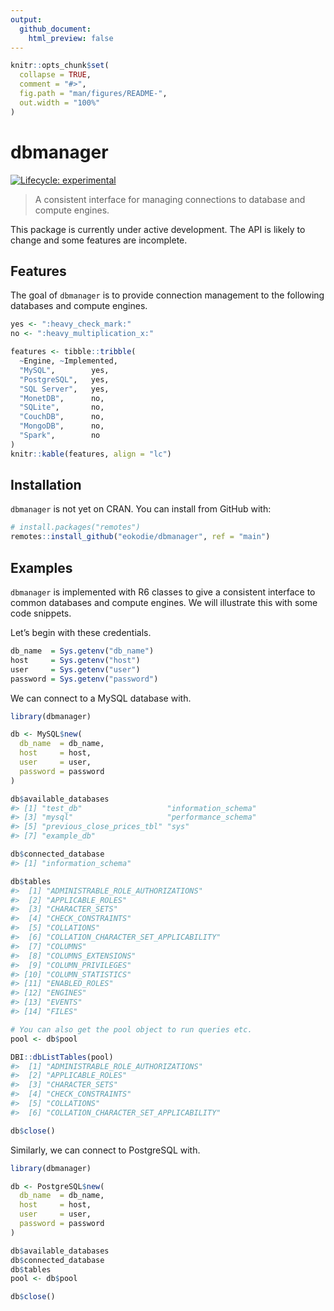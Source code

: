 ```yaml
---
output: 
  github_document:
    html_preview: false
---
```


<!-- README.md is generated from README.Rmd. Please edit that file -->

```r
knitr::opts_chunk$set(
  collapse = TRUE,
  comment = "#>",
  fig.path = "man/figures/README-",
  out.width = "100%"
)
```

# dbmanager

<div align="center">
<!-- hex -->
<!-- <img src="./man/figures/logo.png" height = "200px" /> -->

<!-- badges: start -->
<!-- Experimental -->
[![Lifecycle: experimental](https://img.shields.io/badge/lifecycle-experimental-orange.svg)](https://www.tidyverse.org/lifecycle/#experimental) 
<!-- badges: end -->

<!-- links start -->
<!-- links end -->

</div>


> A consistent interface for managing connections to database and compute engines.

This package is currently under active development. The API is likely to change and some features are incomplete.

## Features

The goal of `dbmanager` is to provide connection management to the following databases and compute engines.

```r
yes <- ":heavy_check_mark:"
no <- ":heavy_multiplication_x:"

features <- tibble::tribble(
  ~Engine, ~Implemented,
  "MySQL",        yes,
  "PostgreSQL",   yes,
  "SQL Server",   yes,
  "MonetDB",      no,
  "SQLite",       no,
  "CouchDB",      no,
  "MongoDB",      no,
  "Spark",        no
)
knitr::kable(features, align = "lc")
```

## Installation

`dbmanager` is not yet on CRAN. You can install from GitHub with:
```r
# install.packages("remotes")
remotes::install_github("eokodie/dbmanager", ref = "main")
```

## Examples

`dbmanager` is implemented with R6 classes to give a consistent interface to common databases and compute engines. We will illustrate this with some code snippets.

Let's begin with these credentials.
```r
db_name  = Sys.getenv("db_name")
host     = Sys.getenv("host") 
user     = Sys.getenv("user") 
password = Sys.getenv("password")
```


We can connect to a MySQL database with.
```r
library(dbmanager)

db <- MySQL$new(
  db_name  = db_name,
  host     = host, 
  user     = user, 
  password = password
)

db$available_databases
#> [1] "test_db"                   "information_schema"       
#> [3] "mysql"                     "performance_schema"       
#> [5] "previous_close_prices_tbl" "sys"                      
#> [7] "example_db"

db$connected_database
#> [1] "information_schema"

db$tables
#>  [1] "ADMINISTRABLE_ROLE_AUTHORIZATIONS"    
#>  [2] "APPLICABLE_ROLES"                     
#>  [3] "CHARACTER_SETS"                       
#>  [4] "CHECK_CONSTRAINTS"                    
#>  [5] "COLLATIONS"                           
#>  [6] "COLLATION_CHARACTER_SET_APPLICABILITY"
#>  [7] "COLUMNS"                              
#>  [8] "COLUMNS_EXTENSIONS"                   
#>  [9] "COLUMN_PRIVILEGES"                    
#> [10] "COLUMN_STATISTICS"                    
#> [11] "ENABLED_ROLES"                        
#> [12] "ENGINES"                              
#> [13] "EVENTS"                               
#> [14] "FILES"                                

# You can also get the pool object to run queries etc.
pool <- db$pool

DBI::dbListTables(pool)
#>  [1] "ADMINISTRABLE_ROLE_AUTHORIZATIONS"    
#>  [2] "APPLICABLE_ROLES"                     
#>  [3] "CHARACTER_SETS"                       
#>  [4] "CHECK_CONSTRAINTS"                    
#>  [5] "COLLATIONS"                           
#>  [6] "COLLATION_CHARACTER_SET_APPLICABILITY"

db$close()
```

Similarly, we can connect to PostgreSQL with.
```r
library(dbmanager)

db <- PostgreSQL$new(
  db_name  = db_name,
  host     = host, 
  user     = user, 
  password = password
)

db$available_databases
db$connected_database
db$tables
pool <- db$pool

db$close()
```



